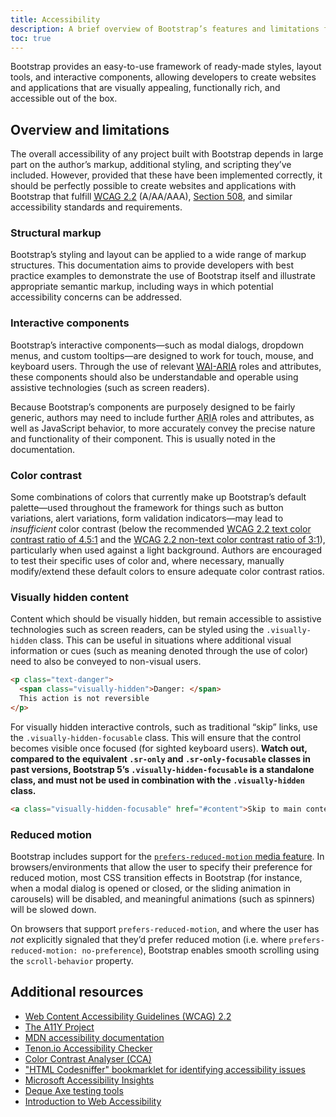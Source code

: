 ```yaml
---
title: Accessibility
description: A brief overview of Bootstrap’s features and limitations for the creation of accessible content.
toc: true
---
```


Bootstrap provides an easy-to-use framework of ready-made styles, layout tools, and interactive components, allowing developers to create websites and applications that are visually appealing, functionally rich, and accessible out of the box.

## Overview and limitations

The overall accessibility of any project built with Bootstrap depends in large part on the author’s markup, additional styling, and scripting they’ve included. However, provided that these have been implemented correctly, it should be perfectly possible to create websites and applications with Bootstrap that fulfill [<abbr title="Web Content Accessibility Guidelines">WCAG</abbr> 2.2](https://www.w3.org/TR/WCAG/) (A/AA/AAA), [Section 508](https://www.section508.gov/), and similar accessibility standards and requirements.

### Structural markup

Bootstrap’s styling and layout can be applied to a wide range of markup structures. This documentation aims to provide developers with best practice examples to demonstrate the use of Bootstrap itself and illustrate appropriate semantic markup, including ways in which potential accessibility concerns can be addressed.

### Interactive components

Bootstrap’s interactive components—such as modal dialogs, dropdown menus, and custom tooltips—are designed to work for touch, mouse, and keyboard users. Through the use of relevant [<abbr title="Web Accessibility Initiative">WAI</abbr>-<abbr title="Accessible Rich Internet Applications">ARIA</abbr>](https://www.w3.org/WAI/standards-guidelines/aria/) roles and attributes, these components should also be understandable and operable using assistive technologies (such as screen readers).

Because Bootstrap’s components are purposely designed to be fairly generic, authors may need to include further <abbr title="Accessible Rich Internet Applications">ARIA</abbr> roles and attributes, as well as JavaScript behavior, to more accurately convey the precise nature and functionality of their component. This is usually noted in the documentation.

### Color contrast

Some combinations of colors that currently make up Bootstrap’s default palette—used throughout the framework for things such as button variations, alert variations, form validation indicators—may lead to *insufficient* color contrast (below the recommended [WCAG 2.2 text color contrast ratio of 4.5:1](https://www.w3.org/TR/WCAG/#contrast-minimum) and the [WCAG 2.2 non-text color contrast ratio of 3:1](https://www.w3.org/TR/WCAG/#non-text-contrast)), particularly when used against a light background. Authors are encouraged to test their specific uses of color and, where necessary, manually modify/extend these default colors to ensure adequate color contrast ratios.

### Visually hidden content

Content which should be visually hidden, but remain accessible to assistive technologies such as screen readers, can be styled using the `.visually-hidden` class. This can be useful in situations where additional visual information or cues (such as meaning denoted through the use of color) need to also be conveyed to non-visual users.

```html
<p class="text-danger">
  <span class="visually-hidden">Danger: </span>
  This action is not reversible
</p>
```

For visually hidden interactive controls, such as traditional “skip” links, use the `.visually-hidden-focusable` class. This will ensure that the control becomes visible once focused (for sighted keyboard users). **Watch out, compared to the equivalent `.sr-only` and `.sr-only-focusable` classes in past versions, Bootstrap 5’s `.visually-hidden-focusable` is a standalone class, and must not be used in combination with the `.visually-hidden` class.**

```html
<a class="visually-hidden-focusable" href="#content">Skip to main content</a>
```

### Reduced motion

Bootstrap includes support for the [`prefers-reduced-motion` media feature](https://www.w3.org/TR/mediaqueries-5/#prefers-reduced-motion). In browsers/environments that allow the user to specify their preference for reduced motion, most CSS transition effects in Bootstrap (for instance, when a modal dialog is opened or closed, or the sliding animation in carousels) will be disabled, and meaningful animations (such as spinners) will be slowed down.

On browsers that support `prefers-reduced-motion`, and where the user has *not* explicitly signaled that they’d prefer reduced motion (i.e. where `prefers-reduced-motion: no-preference`), Bootstrap enables smooth scrolling using the `scroll-behavior` property.

## Additional resources

- [Web Content Accessibility Guidelines (WCAG) 2.2](https://www.w3.org/TR/WCAG/)
- [The A11Y Project](https://www.a11yproject.com/)
- [MDN accessibility documentation](https://developer.mozilla.org/en-US/docs/Web/Accessibility)
- [Tenon.io Accessibility Checker](https://tenon.io/)
- [Color Contrast Analyser (CCA)](https://www.tpgi.com/color-contrast-checker/)
- ["HTML Codesniffer" bookmarklet for identifying accessibility issues](https://github.com/squizlabs/HTML_CodeSniffer)
- [Microsoft Accessibility Insights](https://accessibilityinsights.io/)
- [Deque Axe testing tools](https://www.deque.com/axe/)
- [Introduction to Web Accessibility](https://www.w3.org/WAI/fundamentals/accessibility-intro/)
